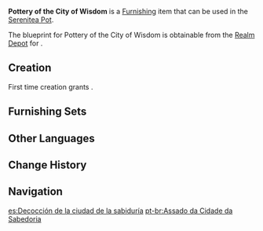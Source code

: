 {{Furnishing Infobox
|id             = 370727
|image          = Item Pottery of the City of Wisdom.png
|category       = Building
|subcategory    = Sumeru
|quality        = 3
|adeptal_energy = 60
|load           = 260
|reduced_load   = 167
|description    = A solid and sturdy wooden house often found to the west of [[Sumeru City]]. It is structurally similar to the buildings in [[Vimara Village]]. Using secret potions from Vimara Village to process [[Karmaphala Wood]] and hay at their first stages of decay will allow one to make buildings fireproof. Therefore, some potters use these buildings as their workshops and store large amounts of clay ingredients inside.
|mention        = 
|blueprint      = Realm Depot
|source1        = 
}}
'''Pottery of the City of Wisdom''' is a [[Furnishing]] item that can be used in the [[Serenitea Pot]].

The blueprint for Pottery of the City of Wisdom is obtainable from the [[Realm Depot]] for {{Item|Realm Currency|24|x=160}}.

==Creation==
First time creation grants {{Item|Trust|24|x=60}}.
{{Recipe
|type = Creation
|time = 14h
|Karmaphala Wood = 12
|sort = Karmaphala Wood
}}

==Furnishing Sets==
{{Craft Usage}}

==Other Languages==
{{Other Languages
|default_hidden = 1
|en      = Pottery of the City of Wisdom
|zhs     = 「智慧之城的焙烧」
|zhs_rm  = "Zhìhuì zhī Chéng de Bèishāo"
|zht     = 「智慧之城的焙燒」
|zht_rm  = "Zhìhuì zhī Chéng de Bèishāo"
|ja      = 「知恵の都の焙焼」
|ja_rm   = Chie no Miyako no Baishou
|ko      = 「지혜의 성의 그을림」
|ko_rm   = "Jihye-ui Seong-ui Geueullim"
|es      = Decocción de la ciudad de la sabiduría
|fr      = «&nbsp;Poterie de la cité de la sagesse&nbsp;»
|ru      = Гончарное мастерство города мудрости
|th      = "เตาอบของเมืองแห่งปัญญา"
|th_rm   = 
|vi      = Nung Đốt Của Thành Phố Trí Tuệ
|de      = „Töpfereien in der Stadt der Weisheit“
|id      = Perapian Kota Kebijaksanaan
|pt      = Assado da Cidade da Sabedoria
|tr      = Bilgelik Şehri Çömlekçiliği
|it      = Ceramiche della Città della Saggezza
}}

==Change History==
{{Change History|3.2}}

==Navigation==
{{Furnishing Navbox|exterior}}

[[es:Decocción de la ciudad de la sabiduría]]
[[pt-br:Assado da Cidade da Sabedoria]]